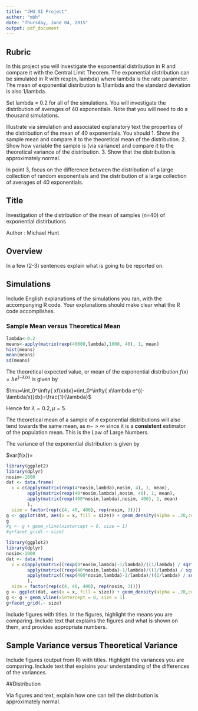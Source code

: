 ```yaml
---
title: "JHU_SI Project"
author: "mbh"
date: "Thursday, June 04, 2015"
output: pdf_document
---
```



## Rubric

In this project you will investigate the exponential distribution in R and compare it with the Central Limit Theorem. The exponential distribution can be simulated in R with rexp(n, lambda) where lambda is the rate parameter. The mean of 
exponential distribution is 1/lambda and the standard deviation is also 1/lambda.



Set lambda = 0.2 for all of the simulations. You will investigate the distribution of averages of 40 exponentials. Note that you will need to do a thousand simulations.

Illustrate via simulation and associated explanatory text the properties of the distribution of the mean of 40 exponentials.  You should
1. Show the sample mean and compare it to the theoretical mean of the distribution.
2. Show how variable the sample is (via variance) and compare it to the theoretical variance of the distribution.
3. Show that the distribution is approximately normal.

In point 3, focus on the difference between the distribution of a large collection of random exponentials and the distribution of a large collection of averages of 40 exponentials. 


## Title

Investigation of the distribution of the mean of samples (n=40) of exponential distirbutions

Author : Michael Hunt

## Overview

In a few (2-3) sentences explain what is going to be reported on.

## Simulations

Include English explanations of the simulations you ran, with the accompanying R code. Your explanations should make clear what the R code accomplishes.

### Sample Mean versus Theoretical Mean

```r
lambda<-0.2
means<-apply(matrix(rexp(40000,lambda),1000, 40), 1, mean)
hist(means)
mean(means)
sd(means)
```
The theoretical expected value, or mean of the exponential distribution $f(x)=\lambda e^{(-\lambda/x)}$ is given by

$\mu=\int_0^\infty{ xf(x)dx}=\int_0^\infty{ x\lambda e^{(-\lambda/x)}dx}=\frac{1}{\lambda}$

Hence for $\lambda=0.2, \mu=5$.

The theoretical mean of a sample of $n$ exponential distributions will also tend towards the same mean, as $n -> \infty$ since it is a **consistent** estimator of the population mean. This is the Law of Large Numbers.

The variance of the exponential distribution is given by

$var(f(x))=
```r
library(ggplot2)
library(dplyr)
nosim<-1000
dat <- data.frame(
  x = c(apply(matrix(rexp(4*nosim,lambda),nosim, 4), 1, mean),
        apply(matrix(rexp(40*nosim,lambda),nosim, 40), 1, mean), 
        apply(matrix(rexp(400*nosim,lambda),nosim, 400), 1, mean)
        ),
  size = factor(rep(c(4, 40, 400), rep(nosim, 3))))
g <- ggplot(dat, aes(x = x, fill = size)) + geom_density(alpha = .20,colour = "black") 
g
#g <- g + geom_vline(xintercept = 0, size = 1)
#g+facet_grid(.~ size)

```

```r
library(ggplot2)
library(dplyr)
nosim<-1000
dat <- data.frame(
  x = c(apply(matrix((rexp(4*nosim,lambda)-1/lambda)/((1/lambda) / sqrt(4)),nosim, 4), 1, mean),
        apply(matrix((rexp(40*nosim,lambda)-1/lambda)/((1/lambda) / sqrt(40)),nosim, 40), 1, mean), 
        apply(matrix((rexp(400*nosim,lambda)-1/lambda)/((1/lambda) / sqrt(400)),nosim, 400), 1, mean)
        ),
  size = factor(rep(c(4, 40, 400), rep(nosim, 3))))
g <- ggplot(dat, aes(x = x, fill = size)) + geom_density(alpha = .20,colour = "black") 
g <- g + geom_vline(xintercept = 0, size = 1)
g+facet_grid(.~ size)

```


Include figures with titles. In the figures, highlight the means you are comparing. Include text that explains the figures and what is shown on them, and provides appropriate numbers.

## Sample Variance versus Theoretical Variance
Include figures (output from R) with titles. Highlight the variances you are comparing. Include text that explains your understanding of the differences of the variances.

##Distribution

Via figures and text, explain how one can tell the distribution is approximately normal.